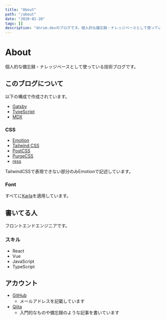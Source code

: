 ```yaml
---
title: "About"
path: "/about"
date: "2020-01-20"
tags: []
description: "dnrsm.devのブログです。個人的な備忘録・ナレッジベースとして使っている技術ブログです。"
---
```


<div class="post">

# About
個人的な備忘録・ナレッジベースとして使っている技術ブログです。

## このブログについて
以下の構成で作成されています。

- [Gatsby](https://www.gatsbyjs.org/)
- [TypeScript](https://www.typescriptlang.org/)
- [MDX](https://mdxjs.com/)

### CSS
- [Emotion](https://emotion.sh)
- [Tailwind CSS](https://tailwindcss.com/)
- [PostCSS](https://postcss.org/)
- [PurgeCSS](https://purgecss.com/)
- [ress](https://ress-css.surge.sh/)

TailwindCSSで表現できない部分のみEmotionで記述しています。

### Font
すべてに[Karla](https://fonts.google.com/specimen/Karla)を適用しています。

## 書いてる人
フロントエンドエンジニアです。

### スキル

- React
- Vue
- JavaScript
- TypeScript

## アカウント
- [GitHub](https://github.com/dnrsm)
  - メールアドレスを記載しています
- [Qiita](https://qiita.com/dnrsm)
  - 入門的なものや備忘録のような記事を書いています

</div>

